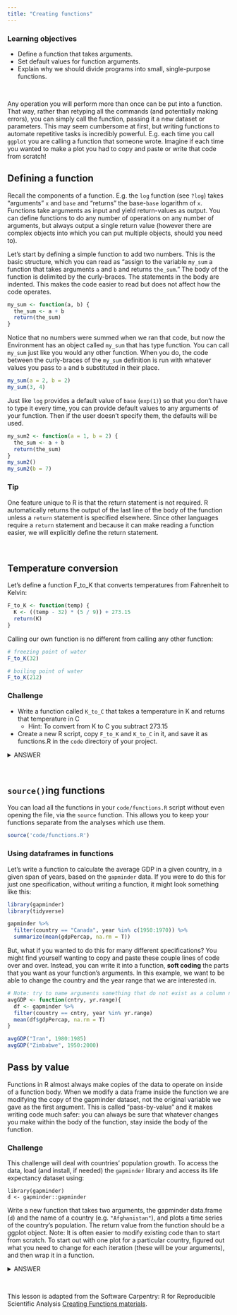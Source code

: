 ```yaml
---
title: "Creating functions"
---
```


<div class = "blue">

### Learning objectives

* Define a function that takes arguments.
* Set default values for function arguments.
* Explain why we should divide programs into small, single-purpose functions. 
</div>
<br>

Any operation you will perform more than once can be put into a function. That way, rather than retyping all the commands (and potentially making errors), you can simply call the function, passing it a new dataset or parameters. This may seem cumbersome at first, but writing functions to automate repetitive tasks is incredibly powerful. E.g. each time you call `ggplot` you are calling a function that someone wrote. Imagine if each time you wanted to make a plot you had to copy and paste or write that code from scratch!


## Defining a function

Recall the components of a function. E.g. the `log` function (see `?log`) takes "arguments" `x` and `base` and "returns" the base-`base` logarithm of `x`. Functions take arguments as input and yield return-values as output. You can define functions to do any number of operations on any number of arguments, but always output a single return value (however there are complex objects into which you can put multiple objects, should you need to).

Let's start by defining a simple function to add two numbers. This is the basic structure, which you can read as "assign to the variable `my_sum` a function that takes arguments `a` and `b` and returns `the_sum`." The body of the function is delimited by the curly-braces. The statements in the body are indented. This makes the code easier to read but does not affect how the code operates. 

```r
my_sum <- function(a, b) {
  the_sum <- a + b
  return(the_sum)
}
```

Notice that no numbers were summed when we ran that code, but now the Environment has an object called `my_sum` that has type function. You can call `my_sum` just like you would any other function. When you do, the code between the curly-braces of the `my_sum` definition is run with whatever values you pass to `a` and `b` substituted in their place.

```r
my_sum(a = 2, b = 2)
my_sum(3, 4)
```

Just like `log` provides a default value of `base` (`exp(1)`) so that you don't have to type it every time, you can provide default values to any arguments of your function. Then if the user doesn't specify them, the defaults will be used.

```r
my_sum2 <- function(a = 1, b = 2) {
  the_sum <- a + b
  return(the_sum)
}
my_sum2()
my_sum2(b = 7)
```

<div class = "blue">

### Tip

One feature unique to R is that the return statement is not required.
R automatically returns the output of the last line of the body
of the function unless a `return` statement is specified elsewhere.
Since other languages require a `return` statement and because it can make
reading a function easier, we will explicitly define the return statement.
</div>
<br>

## Temperature conversion

Let’s define a function F_to_K that converts temperatures from Fahrenheit to Kelvin:

```r
F_to_K <- function(temp) {
  K <- ((temp - 32) * (5 / 9)) + 273.15
  return(K)
}
```

Calling our own function is no different from calling any other function:

```r
# freezing point of water
F_to_K(32)
```

```r
# boiling point of water
F_to_K(212)
```

<div class = "blue">

### Challenge

- Write a function called `K_to_C` that takes a temperature in K
and returns that temperature in C
   - Hint: To convert from K to C you subtract 273.15
- Create a new R script, copy `F_to_K` and `K_to_C` in it, and save it as 
functions.R in the `code` directory of your project.

<details>
<summary>ANSWER</summary>
```r
K_to_C <- function(tempK) {
    tempC <- tempK - 273.15 
    return(tempC)
}
```
</details>
</div>
<br>


## `source()`ing functions

You can load all the functions in your `code/functions.R` script without even opening the file, via the `source` function. This allows you to keep your functions separate from the analyses which use them. 

```r
source('code/functions.R')
```


### Using dataframes in functions

Let's write a function to calculate the average GDP in a given country, in a given span of years, based on the `gapminder` data. If you were to do this for just one specification, without writing a function, it might look something like this:

```r
library(gapminder)
library(tidyverse)

gapminder %>% 
  filter(country == "Canada", year %in% c(1950:1970)) %>% 
  summarize(mean(gdpPercap, na.rm = T))
```

But, what if you wanted to do this for many different specifications? You might find yourself wanting to copy and paste these couple lines of code over and over. Instead, you can write it into a function, **soft coding** the parts that you want as your function's arguments. In this example, we want to be able to change the country and the year range that we are interested in. 

```r
# Note: try to name arguments something that do not exist as a column name, to avoid confusing yourself and R
avgGDP <- function(cntry, yr.range){
  df <- gapminder %>% 
  filter(country == cntry, year %in% yr.range)
  mean(df$gdpPercap, na.rm = T)
}

avgGDP("Iran", 1980:1985)
avgGDP("Zimbabwe", 1950:2000)

```


## Pass by value

Functions in R almost always make copies of the data to operate on
inside of a function body. When we modify a data frame inside the function
we are modifying the copy of the gapminder dataset,
not the original variable we gave as the first argument.
This is called "pass-by-value" and it makes writing code much safer:
you can always be sure that whatever changes you make within the
body of the function, stay inside the body of the function.


<div class = "blue"> 

### Challenge{.challenge}

This challenge will deal with countries' population growth. To access the data, load (and install, if needed) the `gapminder` library and access its life expectancy dataset using:

```
library(gapminder)
d <- gapminder::gapminder
```

Write a new function that takes two arguments, the gapminder data.frame (`d`) and the name of a country (e.g. `"Afghanistan"`), and plots a time series of the country's population. The return value from the function should be a ggplot object. Note: It is often easier to modify existing code than to start from scratch. To start out with one plot for a particular country, figured out what you need to change for each iteration (these will be your arguments), and then wrap it in a function.  



<details>
<summary>ANSWER</summary>
```r
plotPopGrowth <- function(countrytoplot, dat = gapminder) {
    df <- filter(dat, country == countrytoplot) 
    plot <- ggplot(df, aes(year, pop)) + 
        geom_line()
    return(plot)
}
plotPopGrowth('Canada')
```
</details>
</div>
<br>


This lesson is adapted from the Software Carpentry: R for Reproducible Scientific Analysis [Creating Functions materials](http://data-lessons.github.io/gapminder-R/07-functions.html).
